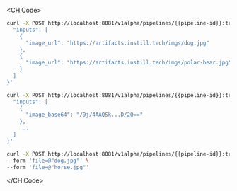 <CH.Code>

```sh cURL(url)
curl -X POST http://localhost:8081/v1alpha/pipelines/{{pipeline-id}}:trigger -d '{
  "inputs": [
    {
      "image_url": "https://artifacts.instill.tech/imgs/dog.jpg"
    },
    {
      "image_url": "https://artifacts.instill.tech/imgs/polar-bear.jpg"
    }
  ]
}'
```

```sh cURL(base64)
curl -X POST http://localhost:8081/v1alpha/pipelines/{{pipeline-id}}:trigger -d '{
  "inputs": [
    {
      "image_base64": "/9j/4AAQSk...D/2Q=="
    },
    ...
  ]
}'
```

```sh cURL(multipart)
curl -X POST http://localhost:8081/v1alpha/pipelines/{{pipeline-id}}:trigger-multipart \
--form 'file=@"dog.jpg"' \
--form 'file=@"horse.jpg"'
```

</CH.Code>
